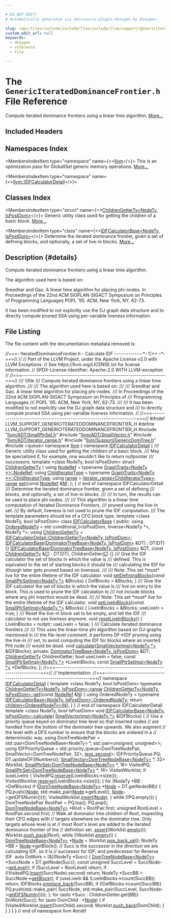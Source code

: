 ```yaml
---

# DO NOT EDIT!
# Automatically generated via docusaurus-plugin-doxygen by Doxygen.

slug: /api/files/include/include/llvm/include/llvm/support/genericiterateddominancefrontier-h
custom_edit_url: null
keywords:
  - doxygen
  - reference
  - file

---
```





# The `GenericIteratedDominanceFrontier.h` File Reference

<DoxygenPage pluginConfig={pluginConfig}>

Compute iterated dominance frontiers using a linear time algorithm. <a href="#details">More...</a>

## Included Headers

<IncludesList>
<IncludesListItem
  filePath="llvm/ADT/SmallPtrSet.h"
  permalink="/docs/api/files/include/include/llvm/include/llvm/adt/smallptrset-h"
  isLocal="true" />
<IncludesListItem
  filePath="llvm/ADT/SmallVector.h"
  permalink="/docs/api/files/include/include/llvm/include/llvm/adt/smallvector-h"
  isLocal="true" />
<IncludesListItem
  filePath="llvm/ADT/iterator_range.h"
  permalink="/docs/api/files/include/include/llvm/include/llvm/adt/iterator-range-h"
  isLocal="true" />
<IncludesListItem
  filePath="llvm/Support/GenericDomTree.h"
  permalink="/docs/api/files/include/include/llvm/include/llvm/support/genericdomtree-h"
  isLocal="true" />
<IncludesListItem
  filePath="queue"
  permalink=""
  isLocal="false" />
</IncludesList>

## Namespaces Index

<MembersIndex>

<MembersIndexItem
  type="namespace"
  name={<><a href="/docs/api/namespaces/llvm">llvm</a></>}>
This is an optimization pass for GlobalISel generic memory operations. <a href="/docs/api/namespaces/llvm/#details">More...</a>
</MembersIndexItem>

<MembersIndexItem
  type="namespace"
  name={<><a href="/docs/api/namespaces/llvm/idfcalculatordetail">llvm::IDFCalculatorDetail</a></>}>
</MembersIndexItem>

</MembersIndex>

## Classes Index

<MembersIndex>

<MembersIndexItem
  type="struct"
  name={<><a href="/docs/api/structs/llvm/idfcalculatordetail/childrengetterty">ChildrenGetterTy&lt;NodeTy, IsPostDom&gt;</a></>}>
Generic utility class used for getting the children of a basic block. <a href="/docs/api/structs/llvm/idfcalculatordetail/childrengetterty/#details">More...</a>
</MembersIndexItem>

<MembersIndexItem
  type="class"
  name={<><a href="/docs/api/classes/llvm/idfcalculatorbase">IDFCalculatorBase&lt;NodeTy, IsPostDom&gt;</a></>}>
Determine the iterated dominance frontier, given a set of defining blocks, and optionally, a set of live-in blocks. <a href="/docs/api/classes/llvm/idfcalculatorbase/#details">More...</a>
</MembersIndexItem>

</MembersIndex>

## Description {#details}

Compute iterated dominance frontiers using a linear time algorithm.

The algorithm used here is based on:

Sreedhar and Gao. A linear time algorithm for placing phi-nodes. In Proceedings of the 22nd ACM SIGPLAN-SIGACT Symposium on Principles of Programming Languages POPL &#39;95. ACM, New York, NY, 62-73.

It has been modified to not explicitly use the DJ graph data structure and to directly compute pruned SSA using per-variable liveness information.

## File Listing

The file content with the documentation metadata removed is:

<ProgramListing>

<Link id="l00001" /><CodeLine lineNumber="1"><Highlight kind="comment">//===- IteratedDominanceFrontier.h - Calculate IDF --------------&#42;- C++ -&#42;-===//</Highlight><Highlight kind="normal"></Highlight></CodeLine>
<Link id="l00002" /><CodeLine lineNumber="2"><Highlight kind="normal"></Highlight><Highlight kind="comment">//</Highlight><Highlight kind="normal"></Highlight></CodeLine>
<Link id="l00003" /><CodeLine lineNumber="3"><Highlight kind="normal"></Highlight><Highlight kind="comment">// Part of the LLVM Project, under the Apache License v2.0 with LLVM Exceptions.</Highlight><Highlight kind="normal"></Highlight></CodeLine>
<Link id="l00004" /><CodeLine lineNumber="4"><Highlight kind="normal"></Highlight><Highlight kind="comment">// See https://llvm.org/LICENSE.txt for license information.</Highlight><Highlight kind="normal"></Highlight></CodeLine>
<Link id="l00005" /><CodeLine lineNumber="5"><Highlight kind="normal"></Highlight><Highlight kind="comment">// SPDX-License-Identifier: Apache-2.0 WITH LLVM-exception</Highlight><Highlight kind="normal"></Highlight></CodeLine>
<Link id="l00006" /><CodeLine lineNumber="6"><Highlight kind="normal"></Highlight><Highlight kind="comment">//</Highlight><Highlight kind="normal"></Highlight></CodeLine>
<Link id="l00007" /><CodeLine lineNumber="7"><Highlight kind="normal"></Highlight><Highlight kind="comment">//===----------------------------------------------------------------------===//</Highlight><Highlight kind="comment"></Highlight></CodeLine>
<Link id="l00008" /><CodeLine lineNumber="8"><Highlight kind="comment">/// \\file</Highlight></CodeLine>
<Link id="l00009" /><CodeLine lineNumber="9"><Highlight kind="comment">/// Compute iterated dominance frontiers using a linear time algorithm.</Highlight></CodeLine>
<Link id="l00010" /><CodeLine lineNumber="10"><Highlight kind="comment">///</Highlight></CodeLine>
<Link id="l00011" /><CodeLine lineNumber="11"><Highlight kind="comment">/// The algorithm used here is based on:</Highlight></CodeLine>
<Link id="l00012" /><CodeLine lineNumber="12"><Highlight kind="comment">///</Highlight></CodeLine>
<Link id="l00013" /><CodeLine lineNumber="13"><Highlight kind="comment">///   Sreedhar and Gao. A linear time algorithm for placing phi-nodes.</Highlight></CodeLine>
<Link id="l00014" /><CodeLine lineNumber="14"><Highlight kind="comment">///   In Proceedings of the 22nd ACM SIGPLAN-SIGACT Symposium on Principles of</Highlight></CodeLine>
<Link id="l00015" /><CodeLine lineNumber="15"><Highlight kind="comment">///   Programming Languages</Highlight></CodeLine>
<Link id="l00016" /><CodeLine lineNumber="16"><Highlight kind="comment">///   POPL &#39;95. ACM, New York, NY, 62-73.</Highlight></CodeLine>
<Link id="l00017" /><CodeLine lineNumber="17"><Highlight kind="comment">///</Highlight></CodeLine>
<Link id="l00018" /><CodeLine lineNumber="18"><Highlight kind="comment">/// It has been modified to not explicitly use the DJ graph data structure and</Highlight></CodeLine>
<Link id="l00019" /><CodeLine lineNumber="19"><Highlight kind="comment">/// to directly compute pruned SSA using per-variable liveness information.</Highlight><Highlight kind="normal"></Highlight></CodeLine>
<Link id="l00020" /><CodeLine lineNumber="20"><Highlight kind="normal"></Highlight><Highlight kind="comment">//</Highlight><Highlight kind="normal"></Highlight></CodeLine>
<Link id="l00021" /><CodeLine lineNumber="21"><Highlight kind="normal"></Highlight><Highlight kind="comment">//===----------------------------------------------------------------------===//</Highlight><Highlight kind="normal"></Highlight></CodeLine>
<Link id="l00022" /><CodeLine lineNumber="22"><Highlight kind="normal"></Highlight></CodeLine>
<Link id="l00023" /><CodeLine lineNumber="23"><Highlight kind="normal"></Highlight><Highlight kind="preprocessor">#ifndef LLVM&#95;SUPPORT&#95;GENERICITERATEDDOMINANCEFRONTIER&#95;H</Highlight><Highlight kind="normal"></Highlight></CodeLine>
<Link id="l00024" /><CodeLine lineNumber="24"><Highlight kind="normal"></Highlight><Highlight kind="preprocessor">#define LLVM&#95;SUPPORT&#95;GENERICITERATEDDOMINANCEFRONTIER&#95;H</Highlight><Highlight kind="normal"></Highlight></CodeLine>
<Link id="l00025" /><CodeLine lineNumber="25"><Highlight kind="normal"></Highlight></CodeLine>
<Link id="l00026" /><CodeLine lineNumber="26"><Highlight kind="normal"></Highlight><Highlight kind="preprocessor">#include &quot;<a href="/docs/api/files/include/include/llvm/include/llvm/adt/smallptrset-h">llvm/ADT/SmallPtrSet.h</a>&quot;</Highlight><Highlight kind="normal"></Highlight></CodeLine>
<Link id="l00027" /><CodeLine lineNumber="27"><Highlight kind="normal"></Highlight><Highlight kind="preprocessor">#include &quot;<a href="/docs/api/files/include/include/llvm/include/llvm/adt/smallvector-h">llvm/ADT/SmallVector.h</a>&quot;</Highlight><Highlight kind="normal"></Highlight></CodeLine>
<Link id="l00028" /><CodeLine lineNumber="28"><Highlight kind="normal"></Highlight><Highlight kind="preprocessor">#include &quot;<a href="/docs/api/files/include/include/llvm/include/llvm/adt/iterator-range-h">llvm/ADT/iterator&#95;range.h</a>&quot;</Highlight><Highlight kind="normal"></Highlight></CodeLine>
<Link id="l00029" /><CodeLine lineNumber="29"><Highlight kind="normal"></Highlight><Highlight kind="preprocessor">#include &quot;<a href="/docs/api/files/include/include/llvm/include/llvm/support/genericdomtree-h">llvm/Support/GenericDomTree.h</a>&quot;</Highlight><Highlight kind="normal"></Highlight></CodeLine>
<Link id="l00030" /><CodeLine lineNumber="30"><Highlight kind="normal"></Highlight><Highlight kind="preprocessor">#include &lt;queue&gt;</Highlight><Highlight kind="normal"></Highlight></CodeLine>
<Link id="l00031" /><CodeLine lineNumber="31"><Highlight kind="normal"></Highlight></CodeLine>
<Link id="l00032" /><CodeLine lineNumber="32"><Highlight kind="normal"></Highlight><Highlight kind="keyword">namespace </Highlight><Highlight kind="normal"><a href="/docs/api/namespaces/llvm">llvm</a> &#123;</Highlight></CodeLine>
<Link id="l00033" /><CodeLine lineNumber="33"><Highlight kind="normal"></Highlight></CodeLine>
<Link id="l00034" /><CodeLine lineNumber="34"><Highlight kind="normal"></Highlight><Highlight kind="keyword">namespace </Highlight><Highlight kind="normal"><a href="/docs/api/namespaces/llvm/idfcalculatordetail">IDFCalculatorDetail</a> &#123;</Highlight></CodeLine>
<Link id="l00035" /><CodeLine lineNumber="35"><Highlight kind="normal"></Highlight><Highlight kind="comment"></Highlight></CodeLine>
<Link id="l00036" /><CodeLine lineNumber="36"><Highlight kind="comment">/// Generic utility class used for getting the children of a basic block.</Highlight></CodeLine>
<Link id="l00037" /><CodeLine lineNumber="37"><Highlight kind="comment">/// May be specialized if, for example, one wouldn&#39;t like to return nullpointer</Highlight></CodeLine>
<Link id="l00038" /><CodeLine lineNumber="38"><Highlight kind="comment">/// successors.</Highlight><Highlight kind="normal"></Highlight></CodeLine>
<Link id="l00039" /><CodeLine lineNumber="39" lineLink="/docs/api/structs/llvm/idfcalculatordetail/childrengetterty"><Highlight kind="normal"></Highlight><Highlight kind="keyword">template</Highlight><Highlight kind="normal"> &lt;</Highlight><Highlight kind="keyword">class</Highlight><Highlight kind="normal"> NodeTy, </Highlight><Highlight kind="keywordtype">bool</Highlight><Highlight kind="normal"> IsPostDom&gt; </Highlight><Highlight kind="keyword">struct </Highlight><Highlight kind="normal"><a href="/docs/api/structs/llvm/idfcalculatordetail/childrengetterty">ChildrenGetterTy</a> &#123;</Highlight></CodeLine>
<Link id="l00040" /><CodeLine lineNumber="40" lineLink="/docs/api/structs/llvm/idfcalculatordetail/childrengetterty/#a3113fc68c6730a4814882980981a7e75"><Highlight kind="normal">  </Highlight><Highlight kind="keyword">using </Highlight><Highlight kind="normal"><a href="/docs/api/structs/llvm/idfcalculatordetail/childrengetterty/#a3113fc68c6730a4814882980981a7e75">NodeRef</a> = </Highlight><Highlight kind="keyword">typename</Highlight><Highlight kind="normal"> <a href="/docs/api/structs/llvm/graphtraits/#a741f7d63af17a7bd0bcf63f68e8658bd">GraphTraits&lt;NodeTy &#42;&gt;::NodeRef</a>;</Highlight></CodeLine>
<Link id="l00041" /><CodeLine lineNumber="41" lineLink="/docs/api/structs/llvm/idfcalculatordetail/childrengetterty/#a23849eec5be1b92d976433bb29f8c908"><Highlight kind="normal">  </Highlight><Highlight kind="keyword">using </Highlight><Highlight kind="normal"><a href="/docs/api/structs/llvm/idfcalculatordetail/childrengetterty/#a23849eec5be1b92d976433bb29f8c908">ChildIteratorType</a> = </Highlight><Highlight kind="keyword">typename</Highlight><Highlight kind="normal"> <a href="/docs/api/structs/llvm/graphtraits">GraphTraits&lt;NodeTy &#42;&gt;::ChildIteratorType</a>;</Highlight></CodeLine>
<Link id="l00042" /><CodeLine lineNumber="42" lineLink="/docs/api/structs/llvm/idfcalculatordetail/childrengetterty/#a149e26492071b21a56a21d80d868b2e5"><Highlight kind="normal">  </Highlight><Highlight kind="keyword">using </Highlight><Highlight kind="normal"><a href="/docs/api/structs/llvm/idfcalculatordetail/childrengetterty/#a149e26492071b21a56a21d80d868b2e5">range</a> = <a href="/docs/api/classes/llvm/iterator-range">iterator&#95;range&lt;ChildIteratorType&gt;</a>;</Highlight></CodeLine>
<Link id="l00043" /><CodeLine lineNumber="43"><Highlight kind="normal"></Highlight></CodeLine>
<Link id="l00044" /><CodeLine lineNumber="44"><Highlight kind="normal">  <a href="/docs/api/structs/llvm/idfcalculatordetail/childrengetterty/#a149e26492071b21a56a21d80d868b2e5">range</a> <a href="/docs/api/structs/llvm/idfcalculatordetail/childrengetterty/#a5f1b15474259d49fb4668ce85d797ab8">get</a>(</Highlight><Highlight kind="keyword">const</Highlight><Highlight kind="normal"> <a href="/docs/api/structs/llvm/idfcalculatordetail/childrengetterty/#a3113fc68c6730a4814882980981a7e75">NodeRef</a> &amp;<a href="/docs/api/files/lib/lib/support/regcomp-c/#a0240ac851181b84ac374872dc5434ee4">N</a>);</Highlight></CodeLine>
<Link id="l00045" /><CodeLine lineNumber="45"><Highlight kind="normal">&#125;;</Highlight></CodeLine>
<Link id="l00046" /><CodeLine lineNumber="46"><Highlight kind="normal"></Highlight></CodeLine>
<Link id="l00047" /><CodeLine lineNumber="47"><Highlight kind="normal">&#125; </Highlight><Highlight kind="comment">// end of namespace IDFCalculatorDetail</Highlight><Highlight kind="normal"></Highlight></CodeLine>
<Link id="l00048" /><CodeLine lineNumber="48"><Highlight kind="normal"></Highlight><Highlight kind="comment"></Highlight></CodeLine>
<Link id="l00049" /><CodeLine lineNumber="49"><Highlight kind="comment">/// Determine the iterated dominance frontier, given a set of defining</Highlight></CodeLine>
<Link id="l00050" /><CodeLine lineNumber="50"><Highlight kind="comment">/// blocks, and optionally, a set of live-in blocks.</Highlight></CodeLine>
<Link id="l00051" /><CodeLine lineNumber="51"><Highlight kind="comment">///</Highlight></CodeLine>
<Link id="l00052" /><CodeLine lineNumber="52"><Highlight kind="comment">/// In turn, the results can be used to place phi nodes.</Highlight></CodeLine>
<Link id="l00053" /><CodeLine lineNumber="53"><Highlight kind="comment">///</Highlight></CodeLine>
<Link id="l00054" /><CodeLine lineNumber="54"><Highlight kind="comment">/// This algorithm is a linear time computation of Iterated Dominance Frontiers,</Highlight></CodeLine>
<Link id="l00055" /><CodeLine lineNumber="55"><Highlight kind="comment">/// pruned using the live-in set.</Highlight></CodeLine>
<Link id="l00056" /><CodeLine lineNumber="56"><Highlight kind="comment">/// By default, liveness is not used to prune the IDF computation.</Highlight></CodeLine>
<Link id="l00057" /><CodeLine lineNumber="57"><Highlight kind="comment">/// The template parameters should be of a CFG block type.</Highlight><Highlight kind="normal"></Highlight></CodeLine>
<Link id="l00058" /><CodeLine lineNumber="58" lineLink="/docs/api/classes/llvm/idfcalculatorbase"><Highlight kind="normal"></Highlight><Highlight kind="keyword">template</Highlight><Highlight kind="normal"> &lt;</Highlight><Highlight kind="keyword">class</Highlight><Highlight kind="normal"> NodeTy, </Highlight><Highlight kind="keywordtype">bool</Highlight><Highlight kind="normal"> IsPostDom&gt; </Highlight><Highlight kind="keyword">class </Highlight><Highlight kind="normal"><a href="/docs/api/classes/llvm/idfcalculatorbase/#a17f7f46d9b71bafb1990791ab2a6d66f">IDFCalculatorBase</a> &#123;</Highlight></CodeLine>
<Link id="l00059" /><CodeLine lineNumber="59"><Highlight kind="normal"></Highlight><Highlight kind="keyword">public</Highlight><Highlight kind="normal">:</Highlight></CodeLine>
<Link id="l00060" /><CodeLine lineNumber="60" lineLink="/docs/api/classes/llvm/idfcalculatorbase/#ac2ed31d022ad67adcc89f805daeefba0"><Highlight kind="normal">  </Highlight><Highlight kind="keyword">using </Highlight><Highlight kind="normal"><a href="/docs/api/classes/llvm/idfcalculatorbase/#ac2ed31d022ad67adcc89f805daeefba0">OrderedNodeTy</a> =</Highlight></CodeLine>
<Link id="l00061" /><CodeLine lineNumber="61"><Highlight kind="normal">      std::conditional&#95;t&lt;IsPostDom, Inverse&lt;NodeTy &#42;&gt;, NodeTy &#42;&gt;;</Highlight></CodeLine>
<Link id="l00062" /><CodeLine lineNumber="62" lineLink="/docs/api/classes/llvm/idfcalculatorbase/#ad53b6924f735860e99160efbe46fc23f"><Highlight kind="normal">  </Highlight><Highlight kind="keyword">using </Highlight><Highlight kind="normal"><a href="/docs/api/classes/llvm/idfcalculatorbase/#ad53b6924f735860e99160efbe46fc23f">ChildrenGetterTy</a> =</Highlight></CodeLine>
<Link id="l00063" /><CodeLine lineNumber="63"><Highlight kind="normal">      <a href="/docs/api/structs/llvm/idfcalculatordetail/childrengetterty">IDFCalculatorDetail::ChildrenGetterTy&lt;NodeTy, IsPostDom&gt;</a>;</Highlight></CodeLine>
<Link id="l00064" /><CodeLine lineNumber="64"><Highlight kind="normal"></Highlight></CodeLine>
<Link id="l00065" /><CodeLine lineNumber="65" lineLink="/docs/api/classes/llvm/idfcalculatorbase/#a17f7f46d9b71bafb1990791ab2a6d66f"><Highlight kind="normal">  <a href="/docs/api/classes/llvm/idfcalculatorbase/#a17f7f46d9b71bafb1990791ab2a6d66f">IDFCalculatorBase</a>(<a href="/docs/api/classes/llvm/dominatortreebase">DominatorTreeBase&lt;NodeTy, IsPostDom&gt;</a> &amp;DT) : DT(DT) &#123;&#125;</Highlight></CodeLine>
<Link id="l00066" /><CodeLine lineNumber="66"><Highlight kind="normal"></Highlight></CodeLine>
<Link id="l00067" /><CodeLine lineNumber="67" lineLink="/docs/api/classes/llvm/idfcalculatorbase/#a92c8ade53963309b97f3dcee88c91458"><Highlight kind="normal">  <a href="/docs/api/classes/llvm/idfcalculatorbase/#a92c8ade53963309b97f3dcee88c91458">IDFCalculatorBase</a>(<a href="/docs/api/classes/llvm/dominatortreebase">DominatorTreeBase&lt;NodeTy, IsPostDom&gt;</a> &amp;DT,</Highlight></CodeLine>
<Link id="l00068" /><CodeLine lineNumber="68"><Highlight kind="normal">                    </Highlight><Highlight kind="keyword">const</Highlight><Highlight kind="normal"> <a href="/docs/api/classes/llvm/idfcalculatorbase/#ad53b6924f735860e99160efbe46fc23f">ChildrenGetterTy</a> &amp;<a href="/docs/api/namespaces/llvm/callingconv/#ac6aa1387c4375260e2468eb5a77fdb4cafd841a49aec1539bc88abc8ff9e170fb">C</a>)</Highlight></CodeLine>
<Link id="l00069" /><CodeLine lineNumber="69"><Highlight kind="normal">      : DT(DT), ChildrenGetter(<a href="/docs/api/namespaces/llvm/callingconv/#ac6aa1387c4375260e2468eb5a77fdb4cafd841a49aec1539bc88abc8ff9e170fb">C</a>) &#123;&#125;</Highlight></CodeLine>
<Link id="l00070" /><CodeLine lineNumber="70"><Highlight kind="normal"></Highlight><Highlight kind="comment"></Highlight></CodeLine>
<Link id="l00071" /><CodeLine lineNumber="71"><Highlight kind="comment">  /// Give the IDF calculator the set of blocks in which the value is</Highlight></CodeLine>
<Link id="l00072" /><CodeLine lineNumber="72"><Highlight kind="comment">  /// defined.  This is equivalent to the set of starting blocks it should be</Highlight></CodeLine>
<Link id="l00073" /><CodeLine lineNumber="73"><Highlight kind="comment">  /// calculating the IDF for (though later gets pruned based on liveness).</Highlight></CodeLine>
<Link id="l00074" /><CodeLine lineNumber="74"><Highlight kind="comment">  ///</Highlight></CodeLine>
<Link id="l00075" /><CodeLine lineNumber="75"><Highlight kind="comment">  /// Note: This set &#42;must&#42; live for the entire lifetime of the IDF calculator.</Highlight><Highlight kind="normal"></Highlight></CodeLine>
<Link id="l00076" /><CodeLine lineNumber="76" lineLink="/docs/api/classes/llvm/idfcalculatorbase/#a9180c82ceffac7e5586cc2d6f368f996"><Highlight kind="normal">  </Highlight><Highlight kind="keywordtype">void</Highlight><Highlight kind="normal"> <a href="/docs/api/classes/llvm/idfcalculatorbase/#a9180c82ceffac7e5586cc2d6f368f996">setDefiningBlocks</a>(</Highlight><Highlight kind="keyword">const</Highlight><Highlight kind="normal"> <a href="/docs/api/classes/llvm/smallptrsetimpl">SmallPtrSetImpl&lt;NodeTy &#42;&gt;</a> &amp;Blocks) &#123;</Highlight></CodeLine>
<Link id="l00077" /><CodeLine lineNumber="77"><Highlight kind="normal">    DefBlocks = &amp;Blocks;</Highlight></CodeLine>
<Link id="l00078" /><CodeLine lineNumber="78"><Highlight kind="normal">  &#125;</Highlight></CodeLine>
<Link id="l00079" /><CodeLine lineNumber="79"><Highlight kind="normal"></Highlight><Highlight kind="comment"></Highlight></CodeLine>
<Link id="l00080" /><CodeLine lineNumber="80"><Highlight kind="comment">  /// Give the IDF calculator the set of blocks in which the value is</Highlight></CodeLine>
<Link id="l00081" /><CodeLine lineNumber="81"><Highlight kind="comment">  /// live on entry to the block.   This is used to prune the IDF calculation to</Highlight></CodeLine>
<Link id="l00082" /><CodeLine lineNumber="82"><Highlight kind="comment">  /// not include blocks where any phi insertion would be dead.</Highlight></CodeLine>
<Link id="l00083" /><CodeLine lineNumber="83"><Highlight kind="comment">  ///</Highlight></CodeLine>
<Link id="l00084" /><CodeLine lineNumber="84"><Highlight kind="comment">  /// Note: This set &#42;must&#42; live for the entire lifetime of the IDF calculator.</Highlight><Highlight kind="normal"></Highlight></CodeLine>
<Link id="l00085" /><CodeLine lineNumber="85" lineLink="/docs/api/classes/llvm/idfcalculatorbase/#a8efdd1ea3537e57552087a2767969557"><Highlight kind="normal">  </Highlight><Highlight kind="keywordtype">void</Highlight><Highlight kind="normal"> <a href="/docs/api/classes/llvm/idfcalculatorbase/#a8efdd1ea3537e57552087a2767969557">setLiveInBlocks</a>(</Highlight><Highlight kind="keyword">const</Highlight><Highlight kind="normal"> <a href="/docs/api/classes/llvm/smallptrsetimpl">SmallPtrSetImpl&lt;NodeTy &#42;&gt;</a> &amp;Blocks) &#123;</Highlight></CodeLine>
<Link id="l00086" /><CodeLine lineNumber="86"><Highlight kind="normal">    LiveInBlocks = &amp;Blocks;</Highlight></CodeLine>
<Link id="l00087" /><CodeLine lineNumber="87"><Highlight kind="normal">    useLiveIn = </Highlight><Highlight kind="keyword">true</Highlight><Highlight kind="normal">;</Highlight></CodeLine>
<Link id="l00088" /><CodeLine lineNumber="88"><Highlight kind="normal">  &#125;</Highlight></CodeLine>
<Link id="l00089" /><CodeLine lineNumber="89"><Highlight kind="normal"></Highlight><Highlight kind="comment"></Highlight></CodeLine>
<Link id="l00090" /><CodeLine lineNumber="90"><Highlight kind="comment">  /// Reset the live-in block set to be empty, and tell the IDF</Highlight></CodeLine>
<Link id="l00091" /><CodeLine lineNumber="91"><Highlight kind="comment">  /// calculator to not use liveness anymore.</Highlight><Highlight kind="normal"></Highlight></CodeLine>
<Link id="l00092" /><CodeLine lineNumber="92" lineLink="/docs/api/classes/llvm/idfcalculatorbase/#a53036b9112c1460bcc6692c99e2de636"><Highlight kind="normal">  </Highlight><Highlight kind="keywordtype">void</Highlight><Highlight kind="normal"> <a href="/docs/api/classes/llvm/idfcalculatorbase/#a53036b9112c1460bcc6692c99e2de636">resetLiveInBlocks</a>() &#123;</Highlight></CodeLine>
<Link id="l00093" /><CodeLine lineNumber="93"><Highlight kind="normal">    LiveInBlocks = </Highlight><Highlight kind="keyword">nullptr</Highlight><Highlight kind="normal">;</Highlight></CodeLine>
<Link id="l00094" /><CodeLine lineNumber="94"><Highlight kind="normal">    useLiveIn = </Highlight><Highlight kind="keyword">false</Highlight><Highlight kind="normal">;</Highlight></CodeLine>
<Link id="l00095" /><CodeLine lineNumber="95"><Highlight kind="normal">  &#125;</Highlight></CodeLine>
<Link id="l00096" /><CodeLine lineNumber="96"><Highlight kind="normal"></Highlight><Highlight kind="comment"></Highlight></CodeLine>
<Link id="l00097" /><CodeLine lineNumber="97"><Highlight kind="comment">  /// Calculate iterated dominance frontiers</Highlight></CodeLine>
<Link id="l00098" /><CodeLine lineNumber="98"><Highlight kind="comment">  ///</Highlight></CodeLine>
<Link id="l00099" /><CodeLine lineNumber="99"><Highlight kind="comment">  /// This uses the linear-time phi algorithm based on DJ-graphs mentioned in</Highlight></CodeLine>
<Link id="l00100" /><CodeLine lineNumber="100"><Highlight kind="comment">  /// the file-level comment.  It performs DF-&gt;IDF pruning using the live-in</Highlight></CodeLine>
<Link id="l00101" /><CodeLine lineNumber="101"><Highlight kind="comment">  /// set, to avoid computing the IDF for blocks where an inserted PHI node</Highlight></CodeLine>
<Link id="l00102" /><CodeLine lineNumber="102"><Highlight kind="comment">  /// would be dead.</Highlight><Highlight kind="normal"></Highlight></CodeLine>
<Link id="l00103" /><CodeLine lineNumber="103" lineLink="/docs/api/classes/llvm/idfcalculatorbase/#a714e5448566006046f747d9ec4df8241"><Highlight kind="normal">  </Highlight><Highlight kind="keywordtype">void</Highlight><Highlight kind="normal"> <a href="/docs/api/classes/llvm/idfcalculatorbase/#a714e5448566006046f747d9ec4df8241">calculate</a>(<a href="/docs/api/classes/llvm/smallvectorimpl">SmallVectorImpl&lt;NodeTy &#42;&gt;</a> &amp;IDFBlocks);</Highlight></CodeLine>
<Link id="l00104" /><CodeLine lineNumber="104"><Highlight kind="normal"></Highlight></CodeLine>
<Link id="l00105" /><CodeLine lineNumber="105"><Highlight kind="normal"></Highlight><Highlight kind="keyword">private</Highlight><Highlight kind="normal">:</Highlight></CodeLine>
<Link id="l00106" /><CodeLine lineNumber="106"><Highlight kind="normal">  <a href="/docs/api/classes/llvm/dominatortreebase">DominatorTreeBase&lt;NodeTy, IsPostDom&gt;</a> &amp;DT;</Highlight></CodeLine>
<Link id="l00107" /><CodeLine lineNumber="107"><Highlight kind="normal">  <a href="/docs/api/classes/llvm/idfcalculatorbase/#ad53b6924f735860e99160efbe46fc23f">ChildrenGetterTy</a> ChildrenGetter;</Highlight></CodeLine>
<Link id="l00108" /><CodeLine lineNumber="108"><Highlight kind="normal">  </Highlight><Highlight kind="keywordtype">bool</Highlight><Highlight kind="normal"> useLiveIn = </Highlight><Highlight kind="keyword">false</Highlight><Highlight kind="normal">;</Highlight></CodeLine>
<Link id="l00109" /><CodeLine lineNumber="109"><Highlight kind="normal">  </Highlight><Highlight kind="keyword">const</Highlight><Highlight kind="normal"> <a href="/docs/api/classes/llvm/smallptrsetimpl">SmallPtrSetImpl&lt;NodeTy &#42;&gt;</a> &#42;LiveInBlocks;</Highlight></CodeLine>
<Link id="l00110" /><CodeLine lineNumber="110"><Highlight kind="normal">  </Highlight><Highlight kind="keyword">const</Highlight><Highlight kind="normal"> <a href="/docs/api/classes/llvm/smallptrsetimpl">SmallPtrSetImpl&lt;NodeTy &#42;&gt;</a> &#42;DefBlocks;</Highlight></CodeLine>
<Link id="l00111" /><CodeLine lineNumber="111"><Highlight kind="normal">&#125;;</Highlight></CodeLine>
<Link id="l00112" /><CodeLine lineNumber="112"><Highlight kind="normal"></Highlight></CodeLine>
<Link id="l00113" /><CodeLine lineNumber="113"><Highlight kind="normal"></Highlight><Highlight kind="comment">//===----------------------------------------------------------------------===//</Highlight><Highlight kind="normal"></Highlight></CodeLine>
<Link id="l00114" /><CodeLine lineNumber="114"><Highlight kind="normal"></Highlight><Highlight kind="comment">// Implementation.</Highlight><Highlight kind="normal"></Highlight></CodeLine>
<Link id="l00115" /><CodeLine lineNumber="115"><Highlight kind="normal"></Highlight><Highlight kind="comment">//===----------------------------------------------------------------------===//</Highlight><Highlight kind="normal"></Highlight></CodeLine>
<Link id="l00116" /><CodeLine lineNumber="116"><Highlight kind="normal"></Highlight></CodeLine>
<Link id="l00117" /><CodeLine lineNumber="117"><Highlight kind="normal"></Highlight><Highlight kind="keyword">namespace </Highlight><Highlight kind="normal"><a href="/docs/api/namespaces/llvm/idfcalculatordetail">IDFCalculatorDetail</a> &#123;</Highlight></CodeLine>
<Link id="l00118" /><CodeLine lineNumber="118"><Highlight kind="normal"></Highlight></CodeLine>
<Link id="l00119" /><CodeLine lineNumber="119"><Highlight kind="normal"></Highlight><Highlight kind="keyword">template</Highlight><Highlight kind="normal"> &lt;</Highlight><Highlight kind="keyword">class</Highlight><Highlight kind="normal"> NodeTy, </Highlight><Highlight kind="keywordtype">bool</Highlight><Highlight kind="normal"> IsPostDom&gt;</Highlight></CodeLine>
<Link id="l00120" /><CodeLine lineNumber="120"><Highlight kind="normal"></Highlight><Highlight kind="keyword">typename</Highlight><Highlight kind="normal"> <a href="/docs/api/structs/llvm/idfcalculatordetail/childrengetterty/#a149e26492071b21a56a21d80d868b2e5">ChildrenGetterTy&lt;NodeTy, IsPostDom&gt;::range</a></Highlight></CodeLine>
<Link id="l00121" /><CodeLine lineNumber="121" lineLink="/docs/api/structs/llvm/idfcalculatordetail/childrengetterty/#a5f1b15474259d49fb4668ce85d797ab8"><Highlight kind="normal"><a href="/docs/api/structs/llvm/idfcalculatordetail/childrengetterty/#a5f1b15474259d49fb4668ce85d797ab8">ChildrenGetterTy&lt;NodeTy, IsPostDom&gt;::get</a>(</Highlight><Highlight kind="keyword">const</Highlight><Highlight kind="normal"> <a href="/docs/api/structs/llvm/idfcalculatordetail/childrengetterty/#a3113fc68c6730a4814882980981a7e75">NodeRef</a> &amp;<a href="/docs/api/files/lib/lib/support/regcomp-c/#a0240ac851181b84ac374872dc5434ee4">N</a>) &#123;</Highlight></CodeLine>
<Link id="l00122" /><CodeLine lineNumber="122"><Highlight kind="normal">  </Highlight><Highlight kind="keyword">using </Highlight><Highlight kind="normal">OrderedNodeTy =</Highlight></CodeLine>
<Link id="l00123" /><CodeLine lineNumber="123"><Highlight kind="normal">      </Highlight><Highlight kind="keyword">typename</Highlight><Highlight kind="normal"> <a href="/docs/api/classes/llvm/idfcalculatorbase/#ac2ed31d022ad67adcc89f805daeefba0">IDFCalculatorBase&lt;NodeTy, IsPostDom&gt;::OrderedNodeTy</a>;</Highlight></CodeLine>
<Link id="l00124" /><CodeLine lineNumber="124"><Highlight kind="normal"></Highlight></CodeLine>
<Link id="l00125" /><CodeLine lineNumber="125"><Highlight kind="normal">  </Highlight><Highlight kind="keywordflow">return</Highlight><Highlight kind="normal"> <a href="/docs/api/namespaces/llvm/#acc2e6a2001a5f102f18060a53520e82b">children&lt;OrderedNodeTy&gt;</a>(<a href="/docs/api/files/lib/lib/support/regcomp-c/#a0240ac851181b84ac374872dc5434ee4">N</a>);</Highlight></CodeLine>
<Link id="l00126" /><CodeLine lineNumber="126"><Highlight kind="normal">&#125;</Highlight></CodeLine>
<Link id="l00127" /><CodeLine lineNumber="127"><Highlight kind="normal"></Highlight></CodeLine>
<Link id="l00128" /><CodeLine lineNumber="128"><Highlight kind="normal">&#125; </Highlight><Highlight kind="comment">// end of namespace IDFCalculatorDetail</Highlight><Highlight kind="normal"></Highlight></CodeLine>
<Link id="l00129" /><CodeLine lineNumber="129"><Highlight kind="normal"></Highlight></CodeLine>
<Link id="l00130" /><CodeLine lineNumber="130"><Highlight kind="normal"></Highlight><Highlight kind="keyword">template</Highlight><Highlight kind="normal"> &lt;</Highlight><Highlight kind="keyword">class</Highlight><Highlight kind="normal"> NodeTy, </Highlight><Highlight kind="keywordtype">bool</Highlight><Highlight kind="normal"> IsPostDom&gt;</Highlight></CodeLine>
<Link id="l00131" /><CodeLine lineNumber="131" lineLink="/docs/api/classes/llvm/idfcalculatorbase/#a714e5448566006046f747d9ec4df8241"><Highlight kind="normal"></Highlight><Highlight kind="keywordtype">void</Highlight><Highlight kind="normal"> <a href="/docs/api/classes/llvm/idfcalculatorbase/#a714e5448566006046f747d9ec4df8241">IDFCalculatorBase&lt;NodeTy, IsPostDom&gt;::calculate</a>(</Highlight></CodeLine>
<Link id="l00132" /><CodeLine lineNumber="132"><Highlight kind="normal">    <a href="/docs/api/classes/llvm/smallvectorimpl">SmallVectorImpl&lt;NodeTy &#42;&gt;</a> &amp;IDFBlocks) &#123;</Highlight></CodeLine>
<Link id="l00133" /><CodeLine lineNumber="133"><Highlight kind="normal">  </Highlight><Highlight kind="comment">// Use a priority queue keyed on dominator tree level so that inserted nodes</Highlight><Highlight kind="normal"></Highlight></CodeLine>
<Link id="l00134" /><CodeLine lineNumber="134"><Highlight kind="normal">  </Highlight><Highlight kind="comment">// are handled from the bottom of the dominator tree upwards. We also augment</Highlight><Highlight kind="normal"></Highlight></CodeLine>
<Link id="l00135" /><CodeLine lineNumber="135"><Highlight kind="normal">  </Highlight><Highlight kind="comment">// the level with a DFS number to ensure that the blocks are ordered in a</Highlight><Highlight kind="normal"></Highlight></CodeLine>
<Link id="l00136" /><CodeLine lineNumber="136"><Highlight kind="normal">  </Highlight><Highlight kind="comment">// deterministic way.</Highlight><Highlight kind="normal"></Highlight></CodeLine>
<Link id="l00137" /><CodeLine lineNumber="137"><Highlight kind="normal">  </Highlight><Highlight kind="keyword">using </Highlight><Highlight kind="normal">DomTreeNodePair =</Highlight></CodeLine>
<Link id="l00138" /><CodeLine lineNumber="138"><Highlight kind="normal">      std::pair&lt;DomTreeNodeBase&lt;NodeTy&gt; &#42;, std::pair&lt;unsigned, unsigned&gt;&gt;;</Highlight></CodeLine>
<Link id="l00139" /><CodeLine lineNumber="139"><Highlight kind="normal">  </Highlight><Highlight kind="keyword">using </Highlight><Highlight kind="normal">IDFPriorityQueue =</Highlight></CodeLine>
<Link id="l00140" /><CodeLine lineNumber="140"><Highlight kind="normal">      std::priority&#95;queue&lt;DomTreeNodePair, SmallVector&lt;DomTreeNodePair, 32&gt;,</Highlight></CodeLine>
<Link id="l00141" /><CodeLine lineNumber="141"><Highlight kind="normal">                          <a href="/docs/api/structs/llvm/less-second">less&#95;second</a>&gt;;</Highlight></CodeLine>
<Link id="l00142" /><CodeLine lineNumber="142"><Highlight kind="normal"></Highlight></CodeLine>
<Link id="l00143" /><CodeLine lineNumber="143"><Highlight kind="normal">  IDFPriorityQueue PQ;</Highlight></CodeLine>
<Link id="l00144" /><CodeLine lineNumber="144"><Highlight kind="normal"></Highlight></CodeLine>
<Link id="l00145" /><CodeLine lineNumber="145"><Highlight kind="normal">  DT.updateDFSNumbers();</Highlight></CodeLine>
<Link id="l00146" /><CodeLine lineNumber="146"><Highlight kind="normal"></Highlight></CodeLine>
<Link id="l00147" /><CodeLine lineNumber="147"><Highlight kind="normal">  <a href="/docs/api/classes/llvm/smallvector">SmallVector&lt;DomTreeNodeBase&lt;NodeTy&gt;</a> &#42;, 32&gt; Worklist;</Highlight></CodeLine>
<Link id="l00148" /><CodeLine lineNumber="148"><Highlight kind="normal">  <a href="/docs/api/classes/llvm/smallptrset">SmallPtrSet&lt;DomTreeNodeBase&lt;NodeTy&gt;</a> &#42;, 16&gt; VisitedPQ;</Highlight></CodeLine>
<Link id="l00149" /><CodeLine lineNumber="149"><Highlight kind="normal">  <a href="/docs/api/classes/llvm/smallptrset">SmallPtrSet&lt;DomTreeNodeBase&lt;NodeTy&gt;</a> &#42;, 16&gt; VisitedWorklist;</Highlight></CodeLine>
<Link id="l00150" /><CodeLine lineNumber="150"><Highlight kind="normal">  </Highlight><Highlight kind="keywordflow">if</Highlight><Highlight kind="normal"> (useLiveIn) &#123;</Highlight></CodeLine>
<Link id="l00151" /><CodeLine lineNumber="151"><Highlight kind="normal">    VisitedPQ.<a href="/docs/api/classes/llvm/smallptrsetimplbase/#ae6450915b4be60dae8a3c11dc8fc95dc">reserve</a>(LiveInBlocks-&gt;size());</Highlight></CodeLine>
<Link id="l00152" /><CodeLine lineNumber="152"><Highlight kind="normal">    VisitedWorklist.<a href="/docs/api/classes/llvm/smallptrsetimplbase/#ae6450915b4be60dae8a3c11dc8fc95dc">reserve</a>(LiveInBlocks-&gt;size());</Highlight></CodeLine>
<Link id="l00153" /><CodeLine lineNumber="153"><Highlight kind="normal">  &#125;</Highlight></CodeLine>
<Link id="l00154" /><CodeLine lineNumber="154"><Highlight kind="normal"></Highlight></CodeLine>
<Link id="l00155" /><CodeLine lineNumber="155"><Highlight kind="normal">  </Highlight><Highlight kind="keywordflow">for</Highlight><Highlight kind="normal"> (NodeTy &#42;BB : &#42;DefBlocks)</Highlight></CodeLine>
<Link id="l00156" /><CodeLine lineNumber="156"><Highlight kind="normal">    </Highlight><Highlight kind="keywordflow">if</Highlight><Highlight kind="normal"> (<a href="/docs/api/classes/llvm/domtreenodebase">DomTreeNodeBase&lt;NodeTy&gt;</a> &#42;<a href="/docs/api/classes/node">Node</a> = DT.getNode(BB)) &#123;</Highlight></CodeLine>
<Link id="l00157" /><CodeLine lineNumber="157"><Highlight kind="normal">      PQ.push(&#123;<a href="/docs/api/classes/node">Node</a>, std::make&#95;pair(<a href="/docs/api/classes/node">Node</a>-&gt;getLevel(), <a href="/docs/api/classes/node">Node</a>-&gt;getDFSNumIn())&#125;);</Highlight></CodeLine>
<Link id="l00158" /><CodeLine lineNumber="158"><Highlight kind="normal">      VisitedWorklist.<a href="/docs/api/classes/llvm/smallptrsetimpl/#a9d834ae3da8c62c2b668dada51335eb0">insert</a>(<a href="/docs/api/classes/node">Node</a>);</Highlight></CodeLine>
<Link id="l00159" /><CodeLine lineNumber="159"><Highlight kind="normal">    &#125;</Highlight></CodeLine>
<Link id="l00160" /><CodeLine lineNumber="160"><Highlight kind="normal"></Highlight></CodeLine>
<Link id="l00161" /><CodeLine lineNumber="161"><Highlight kind="normal">  </Highlight><Highlight kind="keywordflow">while</Highlight><Highlight kind="normal"> (!PQ.empty()) &#123;</Highlight></CodeLine>
<Link id="l00162" /><CodeLine lineNumber="162"><Highlight kind="normal">    DomTreeNodePair RootPair = PQ.top();</Highlight></CodeLine>
<Link id="l00163" /><CodeLine lineNumber="163"><Highlight kind="normal">    PQ.pop();</Highlight></CodeLine>
<Link id="l00164" /><CodeLine lineNumber="164"><Highlight kind="normal">    <a href="/docs/api/classes/llvm/domtreenodebase">DomTreeNodeBase&lt;NodeTy&gt;</a> &#42;Root = RootPair.first;</Highlight></CodeLine>
<Link id="l00165" /><CodeLine lineNumber="165"><Highlight kind="normal">    </Highlight><Highlight kind="keywordtype">unsigned</Highlight><Highlight kind="normal"> RootLevel = RootPair.second.first;</Highlight></CodeLine>
<Link id="l00166" /><CodeLine lineNumber="166"><Highlight kind="normal"></Highlight></CodeLine>
<Link id="l00167" /><CodeLine lineNumber="167"><Highlight kind="normal">    </Highlight><Highlight kind="comment">// Walk all dominator tree children of Root, inspecting their CFG edges with</Highlight><Highlight kind="normal"></Highlight></CodeLine>
<Link id="l00168" /><CodeLine lineNumber="168"><Highlight kind="normal">    </Highlight><Highlight kind="comment">// targets elsewhere on the dominator tree. Only targets whose level is at</Highlight><Highlight kind="normal"></Highlight></CodeLine>
<Link id="l00169" /><CodeLine lineNumber="169"><Highlight kind="normal">    </Highlight><Highlight kind="comment">// most Root&#39;s level are added to the iterated dominance frontier of the</Highlight><Highlight kind="normal"></Highlight></CodeLine>
<Link id="l00170" /><CodeLine lineNumber="170"><Highlight kind="normal">    </Highlight><Highlight kind="comment">// definition set.</Highlight><Highlight kind="normal"></Highlight></CodeLine>
<Link id="l00171" /><CodeLine lineNumber="171"><Highlight kind="normal"></Highlight></CodeLine>
<Link id="l00172" /><CodeLine lineNumber="172"><Highlight kind="normal">    <a href="/docs/api/files/lib/lib/target/lib/target/amdgpu/silowercontrolflow-cpp/#a4868c5d81c5ccc98c47aeab6244346a0">assert</a>(Worklist.<a href="/docs/api/classes/llvm/smallvectortemplatecommon/#ad9a3c7bc26b130377bbafc170b5f88a2">empty</a>());</Highlight></CodeLine>
<Link id="l00173" /><CodeLine lineNumber="173"><Highlight kind="normal">    Worklist.<a href="/docs/api/classes/llvm/smallvectortemplatebase/#af42bfbc067df27c19ee2fc859df58799">push&#95;back</a>(Root);</Highlight></CodeLine>
<Link id="l00174" /><CodeLine lineNumber="174"><Highlight kind="normal"></Highlight></CodeLine>
<Link id="l00175" /><CodeLine lineNumber="175"><Highlight kind="normal">    </Highlight><Highlight kind="keywordflow">while</Highlight><Highlight kind="normal"> (!Worklist.<a href="/docs/api/classes/llvm/smallvectortemplatecommon/#ad9a3c7bc26b130377bbafc170b5f88a2">empty</a>()) &#123;</Highlight></CodeLine>
<Link id="l00176" /><CodeLine lineNumber="176"><Highlight kind="normal">      <a href="/docs/api/classes/llvm/domtreenodebase">DomTreeNodeBase&lt;NodeTy&gt;</a> &#42;<a href="/docs/api/classes/node">Node</a> = Worklist.<a href="/docs/api/classes/llvm/smallvectorimpl/#a0c8ffe664a36e30d49c84d0aded2fe08">pop&#95;back&#95;val</a>();</Highlight></CodeLine>
<Link id="l00177" /><CodeLine lineNumber="177"><Highlight kind="normal">      NodeTy &#42;BB = <a href="/docs/api/classes/node">Node</a>-&gt;getBlock();</Highlight></CodeLine>
<Link id="l00178" /><CodeLine lineNumber="178"><Highlight kind="normal">      </Highlight><Highlight kind="comment">// Succ is the successor in the direction we are calculating IDF, so it is</Highlight><Highlight kind="normal"></Highlight></CodeLine>
<Link id="l00179" /><CodeLine lineNumber="179"><Highlight kind="normal">      </Highlight><Highlight kind="comment">// successor for IDF, and predecessor for Reverse IDF.</Highlight><Highlight kind="normal"></Highlight></CodeLine>
<Link id="l00180" /><CodeLine lineNumber="180"><Highlight kind="normal">      </Highlight><Highlight kind="keyword">auto</Highlight><Highlight kind="normal"> DoWork = &#91;&amp;&#93;(NodeTy &#42;Succ) &#123;</Highlight></CodeLine>
<Link id="l00181" /><CodeLine lineNumber="181"><Highlight kind="normal">        <a href="/docs/api/classes/llvm/domtreenodebase">DomTreeNodeBase&lt;NodeTy&gt;</a> &#42;SuccNode = DT.getNode(Succ);</Highlight></CodeLine>
<Link id="l00182" /><CodeLine lineNumber="182"><Highlight kind="normal"></Highlight></CodeLine>
<Link id="l00183" /><CodeLine lineNumber="183"><Highlight kind="normal">        </Highlight><Highlight kind="keyword">const</Highlight><Highlight kind="normal"> </Highlight><Highlight kind="keywordtype">unsigned</Highlight><Highlight kind="normal"> SuccLevel = SuccNode-&gt;<a href="/docs/api/classes/llvm/domtreenodebase/#ab73bfd7dc4d5a446db965380e340810e">getLevel</a>();</Highlight></CodeLine>
<Link id="l00184" /><CodeLine lineNumber="184"><Highlight kind="normal">        </Highlight><Highlight kind="keywordflow">if</Highlight><Highlight kind="normal"> (SuccLevel &gt; RootLevel)</Highlight></CodeLine>
<Link id="l00185" /><CodeLine lineNumber="185"><Highlight kind="normal">          </Highlight><Highlight kind="keywordflow">return</Highlight><Highlight kind="normal">;</Highlight></CodeLine>
<Link id="l00186" /><CodeLine lineNumber="186"><Highlight kind="normal"></Highlight></CodeLine>
<Link id="l00187" /><CodeLine lineNumber="187"><Highlight kind="normal">        </Highlight><Highlight kind="keywordflow">if</Highlight><Highlight kind="normal"> (!VisitedPQ.<a href="/docs/api/classes/llvm/smallptrsetimpl/#a9d834ae3da8c62c2b668dada51335eb0">insert</a>(SuccNode).second)</Highlight></CodeLine>
<Link id="l00188" /><CodeLine lineNumber="188"><Highlight kind="normal">          </Highlight><Highlight kind="keywordflow">return</Highlight><Highlight kind="normal">;</Highlight></CodeLine>
<Link id="l00189" /><CodeLine lineNumber="189"><Highlight kind="normal"></Highlight></CodeLine>
<Link id="l00190" /><CodeLine lineNumber="190"><Highlight kind="normal">        NodeTy &#42;SuccBB = SuccNode-&gt;<a href="/docs/api/classes/llvm/domtreenodebase/#aab2bf365c9f4b976adc7479576dfd5bb">getBlock</a>();</Highlight></CodeLine>
<Link id="l00191" /><CodeLine lineNumber="191"><Highlight kind="normal">        </Highlight><Highlight kind="keywordflow">if</Highlight><Highlight kind="normal"> (useLiveIn &amp;&amp; !LiveInBlocks-&gt;count(SuccBB))</Highlight></CodeLine>
<Link id="l00192" /><CodeLine lineNumber="192"><Highlight kind="normal">          </Highlight><Highlight kind="keywordflow">return</Highlight><Highlight kind="normal">;</Highlight></CodeLine>
<Link id="l00193" /><CodeLine lineNumber="193"><Highlight kind="normal"></Highlight></CodeLine>
<Link id="l00194" /><CodeLine lineNumber="194"><Highlight kind="normal">        IDFBlocks.<a href="/docs/api/classes/llvm/smallvectorimpl/#a396fcfee6914c76974b73c3d203da6a5">emplace&#95;back</a>(SuccBB);</Highlight></CodeLine>
<Link id="l00195" /><CodeLine lineNumber="195"><Highlight kind="normal">        </Highlight><Highlight kind="keywordflow">if</Highlight><Highlight kind="normal"> (!DefBlocks-&gt;count(SuccBB))</Highlight></CodeLine>
<Link id="l00196" /><CodeLine lineNumber="196"><Highlight kind="normal">          PQ.push(std::make&#95;pair(</Highlight></CodeLine>
<Link id="l00197" /><CodeLine lineNumber="197"><Highlight kind="normal">              SuccNode, std::make&#95;pair(SuccLevel, SuccNode-&gt;<a href="/docs/api/classes/llvm/domtreenodebase/#a718717ee958956ec34ed177ef0b7f2ba">getDFSNumIn</a>())));</Highlight></CodeLine>
<Link id="l00198" /><CodeLine lineNumber="198"><Highlight kind="normal">      &#125;;</Highlight></CodeLine>
<Link id="l00199" /><CodeLine lineNumber="199"><Highlight kind="normal"></Highlight></CodeLine>
<Link id="l00200" /><CodeLine lineNumber="200"><Highlight kind="normal">      </Highlight><Highlight kind="keywordflow">for</Highlight><Highlight kind="normal"> (</Highlight><Highlight kind="keyword">auto</Highlight><Highlight kind="normal"> &#42;Succ : ChildrenGetter.get(BB))</Highlight></CodeLine>
<Link id="l00201" /><CodeLine lineNumber="201"><Highlight kind="normal">        DoWork(Succ);</Highlight></CodeLine>
<Link id="l00202" /><CodeLine lineNumber="202"><Highlight kind="normal"></Highlight></CodeLine>
<Link id="l00203" /><CodeLine lineNumber="203"><Highlight kind="normal">      </Highlight><Highlight kind="keywordflow">for</Highlight><Highlight kind="normal"> (</Highlight><Highlight kind="keyword">auto</Highlight><Highlight kind="normal"> DomChild : &#42;<a href="/docs/api/classes/node">Node</a>) &#123;</Highlight></CodeLine>
<Link id="l00204" /><CodeLine lineNumber="204"><Highlight kind="normal">        </Highlight><Highlight kind="keywordflow">if</Highlight><Highlight kind="normal"> (VisitedWorklist.<a href="/docs/api/classes/llvm/smallptrsetimpl/#a9d834ae3da8c62c2b668dada51335eb0">insert</a>(DomChild).second)</Highlight></CodeLine>
<Link id="l00205" /><CodeLine lineNumber="205"><Highlight kind="normal">          Worklist.<a href="/docs/api/classes/llvm/smallvectortemplatebase/#af42bfbc067df27c19ee2fc859df58799">push&#95;back</a>(DomChild);</Highlight></CodeLine>
<Link id="l00206" /><CodeLine lineNumber="206"><Highlight kind="normal">      &#125;</Highlight></CodeLine>
<Link id="l00207" /><CodeLine lineNumber="207"><Highlight kind="normal">    &#125;</Highlight></CodeLine>
<Link id="l00208" /><CodeLine lineNumber="208"><Highlight kind="normal">  &#125;</Highlight></CodeLine>
<Link id="l00209" /><CodeLine lineNumber="209"><Highlight kind="normal">&#125;</Highlight></CodeLine>
<Link id="l00210" /><CodeLine lineNumber="210"><Highlight kind="normal"></Highlight></CodeLine>
<Link id="l00211" /><CodeLine lineNumber="211"><Highlight kind="normal">&#125; </Highlight><Highlight kind="comment">// end of namespace llvm</Highlight><Highlight kind="normal"></Highlight></CodeLine>
<Link id="l00212" /><CodeLine lineNumber="212"><Highlight kind="normal"></Highlight></CodeLine>
<Link id="l00213" /><CodeLine lineNumber="213"><Highlight kind="normal"></Highlight><Highlight kind="preprocessor">#endif</Highlight></CodeLine>

</ProgramListing>


</DoxygenPage>
